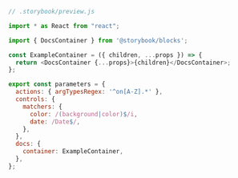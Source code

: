 ```js
// .storybook/preview.js

import * as React from "react";

import { DocsContainer } from '@storybook/blocks';

const ExampleContainer = ({ children, ...props }) => {
  return <DocsContainer {...props}>{children}</DocsContainer>;
};

export const parameters = {
  actions: { argTypesRegex: '^on[A-Z].*' },
  controls: {
    matchers: {
      color: /(background|color)$/i,
      date: /Date$/,
    },
  },
  docs: {
    container: ExampleContainer,
  },
};
```
